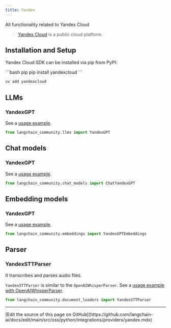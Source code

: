 ```yaml
---
title: Yandex
---
```


All functionality related to Yandex Cloud

>[Yandex Cloud](https://cloud.yandex.com/en/) is a public cloud platform.

## Installation and Setup

Yandex Cloud SDK can be installed via pip from PyPI:

<CodeGroup>
```bash pip
pip install yandexcloud
```

```bash uv
uv add yandexcloud
```
</CodeGroup>

## LLMs

### YandexGPT

See a [usage example](/oss/python/integrations/llms/yandex).

```python
from langchain_community.llms import YandexGPT
```

## Chat models

### YandexGPT

See a [usage example](/oss/python/integrations/chat/yandex).

```python
from langchain_community.chat_models import ChatYandexGPT
```

## Embedding models

### YandexGPT

See a [usage example](/oss/python/integrations/text_embedding/yandex).

```python
from langchain_community.embeddings import YandexGPTEmbeddings
```

## Parser

### YandexSTTParser

It transcribes and parses audio files.

`YandexSTTParser` is similar to the `OpenAIWhisperParser`.
See a [usage example with OpenAIWhisperParser](/oss/python/integrations/document_loaders/youtube_audio).

```python
from langchain_community.document_loaders import YandexSTTParser
```

---

<Callout icon="pen-to-square" iconType="regular">
  [Edit the source of this page on GitHub](https://github.com/langchain-ai/docs/edit/main/src/oss/python/integrations/providers/yandex.mdx)
</Callout>
